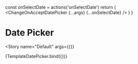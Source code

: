 


<Meta
  title="Components/Date Pickers/Date Picker"
  decorators={decorators}
/>

  const onSelectDate = actions('onSelectDate')
  return (
    <ChangeOnAcceptDatePicker {...args} {...onSelectDate} />
  )
}

# Date Picker
<Story
  name="Default"
  args={{}}
>
  {TemplateDatePicker.bind({})}
</Story>

